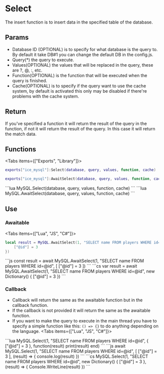 
# Select
The insert function is to insert data in the specified table of the database.

## Params
- Database ID (OPTIONAL) is to specify for what database is the query to. By default it take DB#1 you can change the default DB in the config.js.
- Query(*) the query to execute.
- Values(OPTIONAL) the values that will be replaced in the query, these are ?, @, :, etc.
- Function(OPTIONAL) is the function that will be executed when the query is finished.
- Cache(OPTIONAL) is to specify if the query want to use the cache system, by default is activated this only may be disabled if there're problems with the cache system.

## Return
If you've specified a function it will return the result of the query in the function, if not it will return the result of the query.
In this case it will return the match data.

## Functions
<Tabs items={["Exports", "Library"]}>
<Tab>
```lua
exports["ice_mysql"]:Select(database, query, values, function, cache)
```
```lua
exports["ice_mysql"]:AwaitSelect(database, query, values, function, cache)
```
</Tab>
<Tab>
```lua
MySQL.Select(database, query, values, function, cache)
```
```lua
MySQL.AwaitSelect(database, query, values, function, cache)
```
</Tab>
</Tabs>

## Use
### Awaitable
<Tabs items={["Lua", "JS", "C#"]}>
<Tab>
```lua
local result = MySQL.AwaitSelect(1, "SELECT name FROM players WHERE id=@id", {
    ["@id"] = 3
})
```
</Tab>
<Tab>
```js
const result = await MySQL.AwaitSelect(1, "SELECT name FROM players WHERE id=@id", [
    ["@id"] = 3
])
```
</Tab>
<Tab>
```cs
var result = await MySQL.AwaitSelect(1, "SELECT name FROM players WHERE id=@id", new Dictionary<string, object>() {
    ["@id"] = 3
})
```
</Tab>
</Tabs>

### Callback
- Callback will return the same as the awaitable function but in the callback function.
- If the callback is not provided it will return the same as the awaitable function.
- If you want to make the query to execute in the main thread you have to specify a simple function like this: `() => {}` to do anything depending on the language.
<Tabs items={["Lua", "JS", "C#"]}>
<Tab>
```lua
MySQL.Select(1, "SELECT name FROM players WHERE id=@id", {
    ["@id"] = 3
}, function(result)
    print(result)
end)
```
</Tab>
<Tab>
```js
await MySQL.Select(1, "SELECT name FROM players WHERE id=@id", [
    ["@id"] = 3
], (result) => {
    console.log(result)
})
```
</Tab>
<Tab>
```cs
MySQL.Select(1, "SELECT name FROM players WHERE id=@id", new Dictionary<string, object>() {
    ["@id"] = 3
}, (result) => {
    Console.WriteLine(result)
})
```
</Tab>
</Tabs>